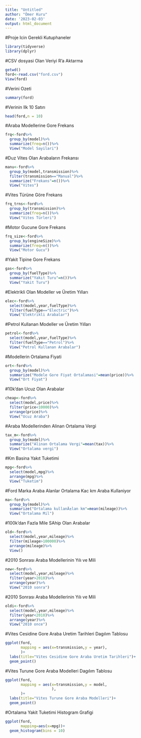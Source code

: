 ---
title: "Untitled"
author: "Ömer Kuru"
date: '2023-02-03'
output: html_document
---
#Proje Icin Gerekli Kutuphaneler
```{r}
library(tidyverse)
library(dplyr)
```

#CSV dosyasi Olan Veriyi R'a Aktarma
```{r}

getwd()
ford<-read.csv("ford.csv")
View(ford)

```
#Verini Ozeti
```{r}
summary(ford)

```
#Verinin Ilk 10 Satırı
```{r}
head(ford,n = 10)
```

#Araba Modellerine Gore Frekans
```{r}
frq<-ford%>%
  group_by(model)%>%
  summarize(freq=n())%>%
  View("Model Sayilari")

```

#Duz Vites Olan Arabaların Frekansı
```{r}
manu<-ford%>%
  group_by(model,transmission)%>%
  filter(transmission=="Manual")%>%
  summarize("Frekans"=n())%>%
  View("Vites")
```

#Vites Türüne Göre Frekans
```{r}
frq_trns<-ford%>%
  group_by(transmission)%>%
  summarize(freq=n())%>%
  View("Vites Türleri")

```

#Motor Gucune Gore Frekans
```{r}
frq_size<-ford%>%
  group_by(engineSize)%>%
  summarize(freq=n())%>%
  View("Motor Gucu")

```

#Yakit Tipine Gore Frekans
```{r}
gas<-ford%>%
  group_by(fuelType)%>%
  summarize("Yakıt Turu"=n())%>%
  View("Yakit Turu")
```

#Elektrikli Olan Modeller ve Üretim Yılları
```{r}
elec<-ford%>%
  select(model,year,fuelType)%>%
  filter(fuelType=="Electric")%>%
  View("Elektrikli Arabalar")

```

#Petrol Kullanan Modeller ve Üretim Yılları
```{r}
petrol<-ford%>%
  select(model,year,fuelType)%>%
  filter(fuelType=="Petrol")%>%
  View("Petrol Kullanan Arabalar")
```

#Modellerin Ortalama Fiyati
```{r}
ort<-ford%>%
  group_by(model)%>%
  summarize("Modele Gore Fiyat Ortalamasi"=mean(price))%>%
  View("Ort Fiyat")
```

#10k'dan Ucuz Olan Arabalar
```{r}

cheap<-ford%>%
  select(model,price)%>%
  filter(price<10000)%>%
  arrange(price)%>%
  View("Ucuz Araba")
```

#Araba Modellerinden Alinan Ortalama Vergi
```{r}
tax_m<-ford%>%
  group_by(model)%>%
  summarize("Alinan Ortalama Vergi"=mean(tax))%>%
  View("Ortalama vergi")
```

#Km Basina Yakıt Tuketimi
```{r}

mpg<-ford%>%
  select(model,mpg)%>%
  arrange(mpg)%>%
  View("Tuketim")

```

#Ford Marka Araba Alanlar Ortalama Kac km Araba Kullaniyor
```{r}
ma<-ford%>%
  group_by(model)%>%
  summarize("Ortalama kullanÄ±lan km"=mean(mileage))%>%
  View("Ortalama Mil")
```

#100k'dan Fazla Mile SAhip Olan Arabalar
```{r}
old<-ford%>%
  select(model,year,mileage)%>%
  filter(mileage>100000)%>%
  arrange(mileage)%>%
  View()
```

#2010 Sonrası Araba Modellerinin Yılı ve Mili
```{r}
new<-ford%>%
  select(model,year,mileage)%>%
  filter(year>2010)%>%
  arrange(year)%>%
  View("2010 sonra")
```

#2010 Sonrası Araba Modellerinin Yılı ve Mili
```{r}
oldi<-ford%>%
  select(model,year,mileage)%>%
  filter(year<2010)%>%
  arrange(year)%>%
  View("2010 once")
```


#Vites Cesidine Gore Araba Uretim Tarihleri Dagılım Tablosu
```{r}

ggplot(ford,
       mapping = aes(x=transmission,y = year),
       )+
  labs(title="Vites Cesidine Gore Araba Uretim Tarihleri")+
  geom_point()
```

#Vites Turune Gore Araba Modelleri Dagılım Tablosu
```{r}
ggplot(ford,
       mapping = aes(x=transmission,y = model,
                     ),
       )+
  labs(title="Vites Turune Gore Araba Modelleri")+
  geom_point()
```
#Ortalama Yakit Tuketimi Histogram Grafigi
```{r}
ggplot(ford,
       mapping=aes(x=mpg))+
  geom_histogram(bins = 10)

```



